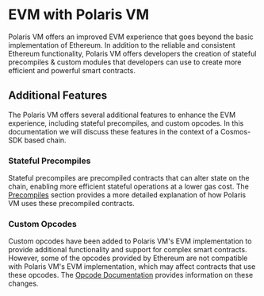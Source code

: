 # EVM with Polaris VM

Polaris VM offers an improved EVM experience that goes beyond the basic implementation of Ethereum.
In addition to the reliable and consistent Ethereum functionality, Polaris VM offers developers the 
creation of stateful precompiles & custom modules that developers can use to create more efficient and 
powerful smart contracts.

## Additional Features

The Polaris VM offers several additional features to enhance the EVM experience, 
including stateful precompiles, and custom opcodes. In this documentation we will discuss
these features in the context of a Cosmos-SDK based chain.

### Stateful Precompiles
Stateful precompiles are precompiled contracts that can alter state on the 
chain, enabling more efficient stateful operations at a lower gas cost. 
The [Precompiles] section provides a more detailed explanation of 
how Polaris VM uses these precompiled contracts.

### Custom Opcodes

Custom opcodes have been added to Polaris VM's EVM implementation to provide additional 
functionality and support for complex smart contracts. However, some of the opcodes 
provided by Ethereum are not compatible with Polaris VM's EVM implementation, 
which may affect contracts that use these opcodes. The [Opcode Documentation] 
provides information on these changes.

[Precompiles]: ./precompile-overview
[Opcode Documentation]: ./opcodes